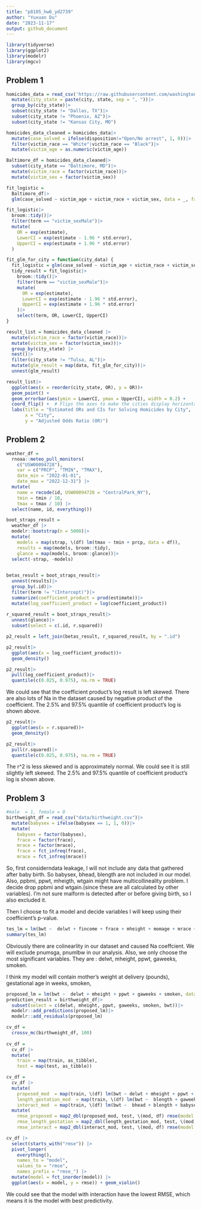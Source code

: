 ```yaml
---
title: "p8105_hw6_yd2739"
author: "Yuxuan Du"
date: "2023-11-17"
output: github_document
---
```


```r
library(tidyverse)
library(ggplot2)
library(modelr)
library(mgcv)
```

## Problem 1

```r
homicides_data = read_csv('https://raw.githubusercontent.com/washingtonpost/data-homicides/master/homicide-data.csv')|>
  mutate(city_state = paste(city, state, sep = ", "))|>
  group_by(city_state)|>
  subset(city_state != "Dallas, TX")|>
  subset(city_state != "Phoenix, AZ")|>
  subset(city_state != "Kansas City, MO")
```

```r
homicides_data_cleaned = homicides_data|>
  mutate(case_solved = ifelse(disposition!="Open/No arrest", 1, 0))|>
  filter(victim_race == "White"|victim_race == "Black")|>
  mutate(victim_age = as.numeric(victim_age))
```

```r
Baltimore_df = homicides_data_cleaned|>
  subset(city_state == "Baltimore, MD")|>
  mutate(victim_race = factor(victim_race))|>
  mutate(victim_sex = factor(victim_sex))

fit_logistic = 
  Baltimore_df|> 
  glm(case_solved ~ victim_age + victim_race + victim_sex, data = _, family = binomial())

fit_logistic|>
  broom::tidy()|> 
  filter(term == "victim_sexMale")|>
  mutate(
    OR = exp(estimate),
    LowerCI = exp(estimate - 1.96 * std.error),
    UpperCI = exp(estimate + 1.96 * std.error)
  )
```


```r
fit_glm_for_city = function(city_data) {
  fit_logistic = glm(case_solved ~ victim_age + victim_race + victim_sex, data = city_data, family = binomial())
  tidy_result = fit_logistic|>
    broom::tidy()|>
    filter(term == "victim_sexMale")|>
    mutate(
      OR = exp(estimate),
      LowerCI = exp(estimate - 1.96 * std.error),
      UpperCI = exp(estimate + 1.96 * std.error)
    )|>
    select(term, OR, LowerCI, UpperCI)
}

result_list = homicides_data_cleaned |>
  mutate(victim_race = factor(victim_race))|>
  mutate(victim_sex = factor(victim_sex))|>
  group_by(city_state) |>
  nest()|>
  filter(city_state != "Tulsa, AL")|>
  mutate(glm_result = map(data, fit_glm_for_city))|>
  unnest(glm_result)
```

```r
result_list|>
  ggplot(aes(x = reorder(city_state, OR), y = OR))+
  geom_point() +
  geom_errorbar(aes(ymin = LowerCI, ymax = UpperCI), width = 0.2) +
  coord_flip() +  # Flips the axes to make the cities display horizontally
  labs(title = "Estimated ORs and CIs for Solving Homicides by City",
       x = "City",
       y = "Adjusted Odds Ratio (OR)")
```

## Problem 2

```r
weather_df = 
  rnoaa::meteo_pull_monitors(
    c("USW00094728"),
    var = c("PRCP", "TMIN", "TMAX"), 
    date_min = "2022-01-01",
    date_max = "2022-12-31") |>
  mutate(
    name = recode(id, USW00094728 = "CentralPark_NY"),
    tmin = tmin / 10,
    tmax = tmax / 10) |>
  select(name, id, everything())
```

```r
boot_straps_result = 
  weather_df |> 
  modelr::bootstrap(n = 5000)|>
  mutate(
    models = map(strap, \(df) lm(tmax ~ tmin + prcp, data = df)),
    results = map(models, broom::tidy), 
    glance = map(models, broom::glance))|>
  select(-strap, -models)
  

betas_result = boot_straps_result|>
  unnest(results)|>
  group_by(.id)|>
  filter(term != "(Intercept)")|>
  summarize(coefficient_product = prod(estimate))|>
  mutate(log_coefficient_product = log(coefficient_product))
    
r_squared_result = boot_straps_result|>
  unnest(glance)|>
  subset(select = c(.id, r.squared))
```

```r
p2_result = left_join(betas_result, r_squared_result, by = ".id")
```

```r
p2_result|>
  ggplot(aes(x = log_coefficient_product))+
  geom_density()
```

```r
p2_result|>
  pull(log_coefficient_product)|>
  quantile(c(0.025, 0.975), na.rm = TRUE)
```
We could see that the coefficient product's log result is left skewed. There are also lots of Na in the dataset caused by negative product of the coefficient. The 2.5% and  97.5% quantile of coefficient product's log is shown above.
```r
p2_result|>
  ggplot(aes(x = r.squared))+
  geom_density()
```

```r
p2_result|>
  pull(r.squared)|>
  quantile(c(0.025, 0.975), na.rm = TRUE)
```
The r^2 is less skewed and is approximately normal. We could see it is still slightly left skewed. The 2.5% and  97.5% quantile of coefficient product's log is shown above.

## Problem 3
```r
#male  = 1, female = 0
birthweight_df = read_csv("data/birthweight.csv")|>
  mutate(babysex = ifelse(babysex == 1, 1, 0))|>
  mutate(
    babysex = factor(babysex),
    frace = factor(frace),
    mrace = factor(mrace),
    frace = fct_infreq(frace),
    mrace = fct_infreq(mrace))
```

So, first considerndata leakage, I will not include any data that gathered after baby birth. So babysex, bhead, blength are not included in our model. Also, ppbmi, ppwt, mheigth, wtgain might have multicollineality problem. I decide drop ppbmi and wtgain.(since these are all calculated by other variables). I'm not sure malform is detected after or before giving birth, so I also excluded it. 

Then I choose to fit a model and decide variables I will keep using their coefficient's p-value.

```r
tes_lm = lm(bwt ~  delwt + fincome + frace + mheight + momage + mrace + parity + pnumlbw + pnumsga + ppwt +  menarche + gaweeks + smoken, data = birthweight_df)
summary(tes_lm)
```

Obviously there are colinearlity in our dataset and caused Na coeffcient. We will exclude pnumsga, pnumlbw in our analysis. Also, we only choose the most significant variables. They are : delwt, mheight, ppwt, gaweeks, smoken. 

I think my model will contain mother’s weight at delivery (pounds), gestational age in weeks, smoken, 

```r
proposed_lm = lm(bwt ~  delwt + mheight + ppwt + gaweeks + smoken, data = birthweight_df)
prediction_result = birthweight_df|>
  subset(select = c(delwt, mheight, ppwt, gaweeks, smoken, bwt))|>
  modelr::add_predictions(proposed_lm)|>
  modelr::add_residuals(proposed_lm)
```

```r
cv_df = 
  crossv_mc(birthweight_df, 100)
  
cv_df =
  cv_df |> 
  mutate(
    train = map(train, as_tibble),
    test = map(test, as_tibble))
```

```r
cv_df = 
  cv_df |> 
  mutate(
    proposed_mod  = map(train, \(df) lm(bwt ~ delwt + mheight + ppwt + gaweeks + smoken, data = df)),
    length_gestation_mod  = map(train, \(df) lm(bwt ~  blength + gaweeks, data = df)),
    interact_mod  = map(train, \(df) lm(bwt ~  bhead + blength + babysex + bhead * blength + blength* babysex + bhead* babysex + bhead * blength * babysex, data = df))) |> 
  mutate(
    rmse_proposed = map2_dbl(proposed_mod, test, \(mod, df) rmse(model = mod, data = df)),
    rmse_length_gestation = map2_dbl(length_gestation_mod, test, \(mod, df) rmse(model = mod, data = df)),
    rmse_interact = map2_dbl(interact_mod, test, \(mod, df) rmse(model = mod, data = df)))
```

```r
cv_df |> 
  select(starts_with("rmse")) |> 
  pivot_longer(
    everything(),
    names_to = "model", 
    values_to = "rmse",
    names_prefix = "rmse_") |> 
  mutate(model = fct_inorder(model)) |> 
  ggplot(aes(x = model, y = rmse)) + geom_violin()
```

We could see that the model with interaction have the lowest RMSE, which means it is the model with best predictivity. 